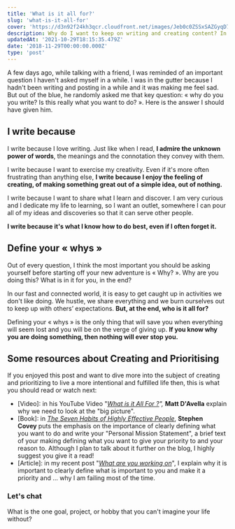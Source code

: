 ```yaml
---
title: 'What is it all for?'
slug: 'what-is-it-all-for'
cover: 'https://d3n92f24kh3qcr.cloudfront.net/images/Jeb0c0ZSSxSAZGyqD7vV.jpg'
description: Why do I want to keep on writing and creating content? In our current race toward "doing everything at once", I want to slow down and simply wonder "Why?".
updatedAt: '2021-10-29T18:15:35.479Z'
date: '2018-11-29T00:00:00.000Z'
type: 'post'
---
```


A few days ago, while talking with a friend, I was reminded of an important question I haven't asked myself in a while. I was in the gutter because I hadn't been writing and posting in a while and it was making me feel sad. But out of the blue, he randomly asked me that key question: « why do you you write? Is this really what you want to do? ». Here is the answer I should have given him.

## I write because

I write because I love writing. Just like when I read, **I admire the unknown power of words**, the meanings and the connotation they convey with them.

I write because I want to exercise my creativity. Even if it's more often frustrating than anything else, **I write because I enjoy the feeling of creating, of making something great out of a simple idea, out of nothing.**

I write because I want to share what I learn and discover. I am very curious and I dedicate my life to learning, so I want an outlet, somewhere I can pour all of my ideas and discoveries so that it can serve other people.

**I write because it's what I know how to do best, even if I often forget it.**

## Define your « whys »

Out of every question, I think the most important you should be asking yourself before starting off your new adventure is « Why? ». Why are you doing this? What is in it for you, in the end?

In our fast and connected world, it is easy to get caught up in activities we don't like doing. We hustle, we share everything and we burn ourselves out to keep up with others’ expectations. **But, at the end, who is it all for?**

Defining your « whys » is the only thing that will save you when everything will seem lost and you will be on the verge of giving up. **If you know why you are doing something, then nothing will ever stop you.**

## Some resources about Creating and Prioritising

If you enjoyed this post and want to dive more into the subject of creating and prioritizing to live a more intentional and fulfilled life then, this is what you should read or watch next:

-   \[Video\]: in his YouTube Video "*[What is it All For ?](https://www.youtube.com/watch?v=0Kc6YdqVITA&t=51s)",* **Matt D'Avella** explain why we need to look at the "big picture".
-   \[Book\]: in [_The Seven Habits of Highly Effective People_](https://amzn.to/2TPTcWG), **Stephen Covey** puts the emphasis on the importance of clearly defining what you want to do and write your "Personal Mission Statement", a brief text of your making defining what you want to give your priority to and your reason to. Although I plan to talk about it further on the blog, I highly suggest you give it a read!
-   \[Article\]: in my recent post "_[What are you working on](/blog/what-are-you-working-on/)_", I explain why it is important to clearly define what is important to you and make it a priority and ... why I am failing most of the time.

### Let's chat

What is the one goal, project, or hobby that you can't imagine your life without?
